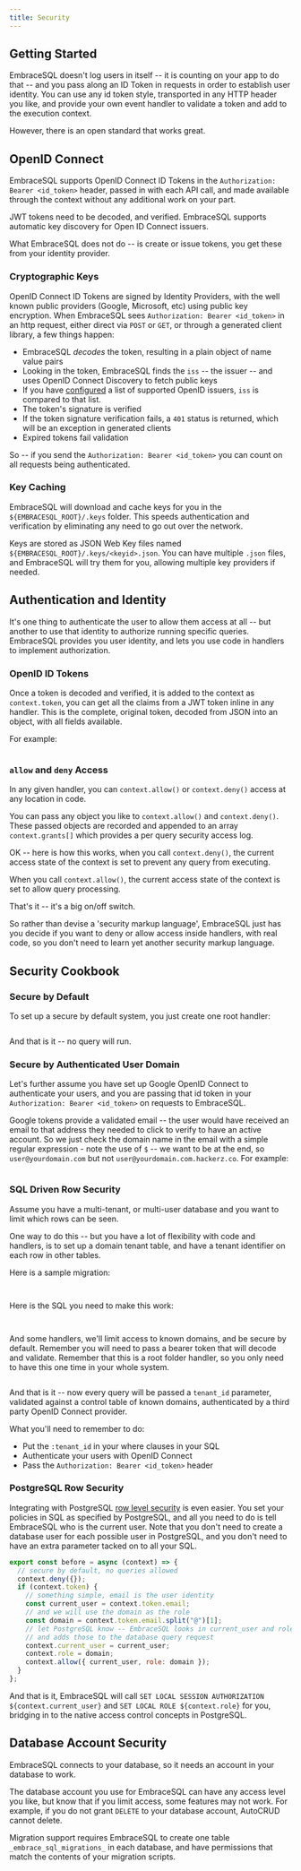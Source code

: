 ```yaml
---
title: Security
---
```


## Getting Started

EmbraceSQL doesn't log users in itself -- it is counting on your app to do that -- and you pass along an ID Token in requests in order to establish user identity.
You can use any id token style, transported in any HTTP header you like, and provide your own event handler to validate a token and add to the execution context.

However, there is an open standard that works great. 

## OpenID Connect

EmbraceSQL supports OpenID Connect ID Tokens in the `Authorization: Bearer <id_token>` header, passed in with each API call, and made available through the context without any additional work on your part.

JWT tokens need to be decoded, and verified. 
EmbraceSQL supports automatic key discovery for Open ID Connect issuers.

What EmbraceSQL does not do -- is create or issue tokens, you get these from your identity provider.

### Cryptographic Keys

OpenID Connect ID Tokens are signed by Identity Providers, with the well known public providers (Google, Microsoft, etc) using public key encryption.
When EmbraceSQL sees `Authorization: Bearer <id_token>` in an http request, either direct via `POST` or `GET`, or through a generated client library, a few things happen:

- EmbraceSQL _decodes_ the token, resulting in a plain object of name value pairs
- Looking in the token, EmbraceSQL finds the `iss` -- the issuer -- and uses OpenID Connect Discovery to fetch public keys
- If you have [configured](./configuration#openid) a list of supported OpenID issuers, `iss` is compared to that list.
- The token's signature is verified
- If the token signature verification fails, a `401` status is returned, which will be an exception in generated clients
- Expired tokens fail validation

So -- if you send the `Authorization: Bearer <id_token>` you can count on all requests being authenticated.

### Key Caching

EmbraceSQL will download and cache keys for you in the `${EMBRACESQL_ROOT}/.keys` folder.
This speeds authentication and verification by eliminating any need to go out over the network.

Keys are stored as JSON Web Key files named `${EMBRACESQL_ROOT}/.keys/<keyid>.json`.
You can have multiple `.json` files, and EmbraceSQL will try them for you, allowing multiple key providers if needed.

## Authentication and Identity

It's one thing to authenticate the user to allow them access at all -- but another to use that identity to authorize running specific queries.
EmbraceSQL provides you user identity, and lets you use code in handlers to implement authorization.

### OpenID ID Tokens

Once a token is decoded and verified, it is added to the context as `context.token`, you can get all the claims from a JWT token inline in any handler.
This is the complete, original token, decoded from JSON into an object, with all fields available.

For example:

```typescript title="${EMBRACESQL_ROOT}/default/hello.before.ts" file=../../engine/tests/configs/security/default/hello.before.ts
```

### `allow` and `deny` Access

In any given handler, you can `context.allow()` or `context.deny()` access at any location in code.

You can pass any object you like to `context.allow()` and `context.deny()`. 
These passed objects are recorded and appended to an array `context.grants[]` which provides a per query security access log.

OK -- here is how this works, when you call `context.deny()`, the current access state of the context is set to prevent any query from executing.

When you call `context.allow()`, the current access state of the context is set to allow query processing.

That's it -- it's a big on/off switch.

So rather than devise a 'security markup language', EmbraceSQL just has you decide if you want to deny or allow access inside handlers, with real code, so you don't need to learn yet another security markup language.

## Security Cookbook

### Secure by Default

To set up a secure by default system, you just create one root handler:

```typescript title="${EMBRACESQL_ROOT}/before.ts" file=../../engine/tests/configs/security/before.ts
```

And that is it -- no query will run.

### Secure by Authenticated User Domain

Let's further assume you have set up Google OpenID Connect to authenticate your users, and you are passing that id token in your `Authorization: Bearer <id_token>` on requests to EmbraceSQL.

Google tokens provide a validated email -- the user would have received an email to that address they needed to click to verify to have an active account.
So we just check the domain name in the email with a simple regular expression - note the use of `$` -- we want to be at the end, so `user@yourdomain.com` but not `user@yourdomain.com.hackerz.co`.
For example:

```typescript title="${EMBRACESQL_ROOT}/default/before.ts" file=../../engine/tests/configs/security/default/before.ts
```

### SQL Driven Row Security

Assume you have a multi-tenant, or multi-user database and you want to limit which rows can be seen.

One way to do this -- but you have a lot of flexibility with code and handlers, is to set up a domain tenant table, and have a tenant identifier on each row in other tables.

Here is a sample migration:

```sql title="${EMBRACESQL_ROOT}/migrations/default/000_multitenant.sql" file=../../engine/tests/configs/security/migrations/default/000_multitenant.sql
```

```sql title="${EMBRACESQL_ROOT}/migrations/default/001_multitenant.sql" file=../../engine/tests/configs/security/migrations/default/001_multitenant.sql
```

Here is the SQL you need to make this work:

```sql title="${EMBRACESQL_ROOT}/default/multitenant/tenant.sql" file=../../engine/tests/configs/security/default/multitenant/tenant.sql
```

```sql title="${EMBRACESQL_ROOT}/default/multitenant/my_things.sql" file=../../engine/tests/configs/security/default/multitenant/my_things.sql
```

And some handlers, we'll limit access to known domains, and be secure by default.
Remember you will need to pass a bearer token that will decode and validate.
Remember that this is a root folder handler, so you only need to have this one time in your whole system.

```typescript title="${EMBRACESQL_ROOT}/default/multitenant/before.ts" file=../../engine/tests/configs/security/default/multitenant/before.ts
```

And that is it -- now every query will be passed a `tenant_id` parameter, validated against a control table of known domains, authenticated by a third party OpenID Connect provider.

What you'll need to remember to do:

- Put the `:tenant_id` in your where clauses in your SQL
- Authenticate your users with OpenID Connect
- Pass the `Authorization: Bearer <id_token>` header

### PostgreSQL Row Security

Integrating with PostgreSQL [row level security](https://www.postgresql.org/docs/12/ddl-rowsecurity.html) is even easier.
You set your policies in SQL as specified by PostgreSQL, and all you need to do is tell EmbraceSQL who is the current user.
Note that you don't need to create a database user for each possible user in PostgreSQL, and you don't need to have an extra parameter tacked on to all your SQL.

```javascript title="./before.ts"
export const before = async (context) => {
  // secure by default, no queries allowed
  context.deny({});
  if (context.token) {
    // something simple, email is the user identity
    const current_user = context.token.email;
    // and we will use the domain as the role
    const domain = context.token.email.split("@")[1];
    // let PostgreSQL know -- EmbraceSQL looks in current_user and role
    // and adds those to the database query request
    context.current_user = current_user;
    context.role = domain;
    context.allow({ current_user, role: domain });
  }
};
```

And that is it, EmbraceSQL will call `SET LOCAL SESSION AUTHORIZATION ${context.current_user}` and `SET LOCAL ROLE ${context.role}` for you, bridging in to the native access control concepts in PostgreSQL.

## Database Account Security

EmbraceSQL connects to your database, so it needs an account in your database to work.

The database account you use for EmbraceSQL can have any access level you like, but know that if you limit access, some features may not work.
For example, if you do not grant `DELETE` to your database account, AutoCRUD cannot delete.

Migration support requires EmbraceSQL to create one table `_embrace_sql_migrations_` in each database, and have permissions that match the contents of your migration scripts.
